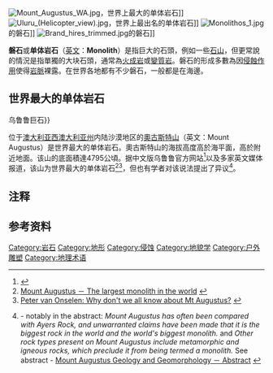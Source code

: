 [[File:Mount_Augustus_WA.jpg|thumb]]，世界上最大的单体岩石{{NoteTag|虽然多家中文媒体均报道[[烏盧魯|乌鲁鲁巨石]]为世界上最大的单体岩石，但这一说法并不准确。奧古斯特山的面积足足有乌鲁鲁巨石的2.5倍大<ref>[https://www.youtube.com/watch?v=QAHPoBGhDJs YouTube － Mount Augustus] {{Wayback|url=https://www.youtube.com/watch?v=QAHPoBGhDJs |date=20200905084735 }} {{en}}</ref>。}}]]
[[File:Uluru_(Helicopter_view).jpg|thumb]]，世界上最出名的单体岩石]]
[[File:Monolithos_1.jpg|thumb]]的磐石]]
[[File:Brand_hires_trimmed.jpg|thumb]]的磐石]]

'''磐石'''或'''单体岩石'''（[[英语|英文]]：'''Monolith'''）是指巨大的石頭，例如一些[[山|石山]]，但更常說的情況是指單獨的大块石頭，通常為[[火成岩|火成岩]]或[[变质岩|變質岩]]。磐石的形成多數為因[[侵蚀作用|侵蝕作用]]使得[[岩脈|岩脈]]裸露。在世界各地都有不少磐石，一般都是在海邊。

== 世界最大的单体岩石 ==
{{Main|奧古斯特山}}
{{Seealso|烏盧魯{{!}}乌鲁鲁巨石}}

位于[[澳大利亚|澳大利亚]][[西澳大利亚州|西澳大利亚州]]内陆沙漠地区的[[奧古斯特山|奧古斯特山]]（英文：Mount Augustus）是世界最大的单体岩石。奧古斯特山的海拔高度高於海平面{{convert|1106|m|ft}}，高於附近地面{{convert|860|m|ft}}。该山的底面積達4795公頃。据中文版乌鲁鲁官方网站<ref>{{Cite web |url=https://uluru-australia.com/zh-hans/about-uluru/uluru-facts/ |title=乌鲁鲁巨石的一些真相 |accessdate=2020-08-27 |archive-date=2020-09-05 |archive-url=https://web.archive.org/web/20200905084658/https://uluru-australia.com/zh-hans/about-uluru/uluru-facts/ |dead-url=no }}</ref>以及多家英文媒体报道，该山为世界最大的单体岩石<ref>[https://www.smh.com.au/lifestyle/mount-augustus-20040208-gdkqzd.html Mount Augustus － The largest monolith in the world] {{Wayback|url=https://www.smh.com.au/lifestyle/mount-augustus-20040208-gdkqzd.html |date=20171010150624 }} {{en}}</ref><ref>[https://www.perthnow.com.au/opinion/peter-van-onselen/peter-van-onselen-why-dont-we-all-know-about-mt-augustus-ng-b88990257z Peter van Onselen: Why don't we all know about Mt Augustus?] {{Wayback|url=https://www.perthnow.com.au/opinion/peter-van-onselen/peter-van-onselen-why-dont-we-all-know-about-mt-augustus-ng-b88990257z |date=20200905084743 }} {{en}}</ref>，但也有学者对该说法提出了异议<ref>{{Citation | author1=Bourman, Robert P | author2=Ollier, Cliff | author3=Buckman, Solomon, Dr. | title=Mount Augustus geology and geomorphology | publication-date=2010-01-01 | publisher=Research Online | url=http://trove.nla.gov.au/work/73698414 | accessdate=11 January 2014 | archive-date=2020-01-29 | archive-url=https://web.archive.org/web/20200129210220/https://trove.nla.gov.au/work/73698414 | dead-url=no }} - notably in the abstract: ''Mount Augustus has often been compared with Ayers Rock, and unwarranted claims have been made that it is the biggest rock in the world and the world's biggest monolith.'' and ''Other rock types present on Mount Augustus include metamorphic and igneous rocks, which preclude it from being termed a monolith.'' See abstract - [http://onlinelibrary.wiley.com/doi/10.1111/j.1745-5871.2009.00608.x/abstract;jsessionid=16E8EC24BE6383BF75C5D6793A04711B.f02t02 Mount Augustus Geology and Geomorphology － Abstract] {{Wayback|url=http://onlinelibrary.wiley.com/doi/10.1111/j.1745-5871.2009.00608.x/abstract;jsessionid=16E8EC24BE6383BF75C5D6793A04711B.f02t02 |date=20160304111430 }} {{en}}</ref>。

== 注释 ==
{{NoteFoot}}

== 参考资料 ==
{{reflist}}


[[Category:岩石|Category:岩石]]
[[Category:地形|Category:地形]]
[[Category:侵蚀|Category:侵蚀]]
[[Category:地貌学|Category:地貌学]]
[[Category:户外雕塑|Category:户外雕塑]]
[[Category:地理术语|Category:地理术语]]